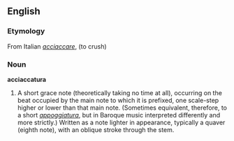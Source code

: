 ==English==

===Etymology===
From Italian ''[[acciaccare]]'', (to crush)
===Noun===
'''acciaccatura'''

# {{Music}} A short grace note (theoretically taking no time at all), occurring on the beat occupied by the main note to which it is prefixed, one scale-step higher or lower than that main note. (Sometimes equivalent, therefore, to a short ''[[appoggiatura]]'', but in Baroque music interpreted differently and more strictly.) Written as a note lighter in appearance, typically a quaver (eighth note), with an oblique stroke through the stem.